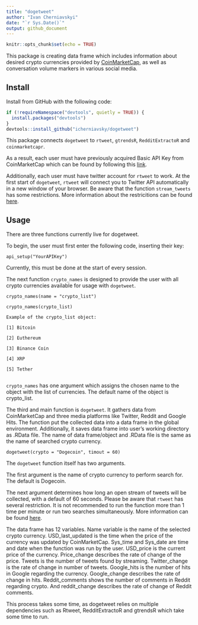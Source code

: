 ---
title: "dogetweet"
author: "Ivan Cherniavskyi"
date: "`r Sys.Date()`"
output: github_document
---

```{r setup, include=FALSE}
knitr::opts_chunk$set(echo = TRUE)
```
This package is creating data frame which includes information about desired 
crypto currencies provided by [CoinMarketCap](https://coinmarketcap.com/), as well 
as conversation volume markers in various social media.

## Install

Install from GitHub with the following code:

```{r install, eval = FALSE}
if (!requireNamespace("devtools", quietly = TRUE)) {
  install.packages("devtools")
}
devtools::install_github("icherniavsky/dogetweet")
```

This package connects <code>dogetweet</code> to <code>rtweet</code>, 
<code>gtrendsR</code>, <code>RedditExtractoR</code> and <code>coinmarketcapr</code>. 

As a result, each user must have previously acquired Basic API Key from 
CoinMarketCap which can be found by following this [link](https://coinmarketcap.com/api/). 

Additionally, each user must have twitter account for <code>rtweet</code> to work. 
At the first start of <code>dogetweet</code>, <code>rtweet</code> will connect 
you to Twitter API automatically in a new window of your browser. Be aware that 
the function <code>stream_tweets</code> has some restrictions. 
More information about the restricitions can be found 
[here](https://developer.twitter.com/en/docs/twitter-api/v1/tweets/filter-realtime/guides/streaming-message-types).

## Usage

There are three functions currently live for dogetweet. 

To begin, the user must first enter the following code, inserting their key:

```{setup instructions, eval = FALSE}
api_setup("YourAPIKey")
```

Currently, this must be done at the start of every session.

The next function <code>crypto_names</code> is designed to provide the user with
all crypto currencies available for usage with <code>dogetweet</code>.

```{cryoto_names, eval = FALSE}
crypto_names(name = "crypto_list")

crypto_names(crypto_list)

Example of the crypto_list object:

[1] Bitcoin

[2] Euthereum

[3] Binance Coin

[4] XRP

[5] Tether


```

<code>crypto_names</code> has one argument which assigns the chosen name to the 
object with the list of currencies. The default name of the object is crypto_list.

The third and main function is <code>dogetweet</code>. It gathers data from 
CoinMarketCap and three media platforms like Twitter, Reddit and Google Hits. 
The function put the collected data into a data frame in the global environment. 
Additionally, it saves data frame into user's working directory as .RData file. 
The name of data frame/object and .RData file is the same as the name of 
searched crypto currency.

```{dogetweet, eval = FALSE}
dogetweet(crypto = "Dogecoin", timout = 60)
```

The <code>dogetweet</code> function itself has two arguments. 

The first argument is the name of crypto currency to perform search for. 
The default is Dogecoin.   

The next argument determines how long an open stream of tweets will be collected, 
with a default of 60 seconds. Please be aware that <code>rtweet</code> has 
several restriction. It is not recommended to run the function more than 1 time 
per minute or run two searches simultaneously. More information can be found 
[here](https://developer.twitter.com/en/docs/twitter-api/v1/tweets/filter-realtime/guides/streaming-message-types).

The data frame has 12 variables. Name variable is the name of the selected 
crypto currency. USD_last_updated is the time when the price of the currency was 
updated by CoinMarketCap. Sys_time and Sys_date are time and date when the 
function was run by the user. USD_price is the current price of the currency.
Price_change describes the rate of change of the price. Tweets is the number of 
tweets found by streaming. Twitter_change is the rate of change in number of 
tweets. Google_hits is the number of hits in Google regarding the currency.
Google_change describes the rate of change in hits. Reddit_comments shows
the number of comments in Reddit regarding crypto. And reddit_change describes 
the rate of change of Reddit comments.

This process takes some time, as dogetweet relies on multiple dependencies such 
as Rtweet, RedditExtractoR and gtrendsR which take some time to run. 

